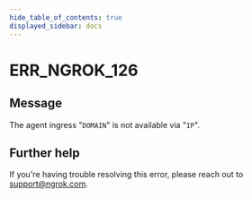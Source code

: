 ```yaml
---
hide_table_of_contents: true
displayed_sidebar: docs
---
```



# ERR_NGROK_126

## Message

The agent ingress "`DOMAIN`" is not available via "`IP`".

<ErrorDetails error="err_ngrok_126" />

## Further help

If you're having trouble resolving this error, please reach out to [support@ngrok.com](mailto:support@ngrok.com?subject=Help%20with%20ERR_NGROK_126).
